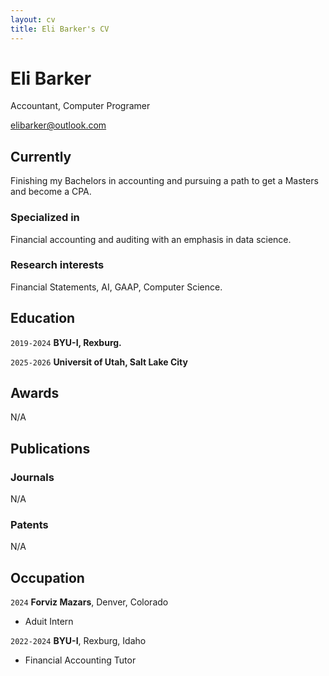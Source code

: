 ```yaml
---
layout: cv
title: Eli Barker's CV
---
```

# Eli Barker
Accountant, Computer Programer

<div id="webaddress">
<a href="elibarker@outlook.com">elibarker@outlook.com</a>
</div>


## Currently

Finishing my Bachelors in accounting and pursuing a path to get a Masters and become a CPA.

### Specialized in

Financial accounting and auditing with an emphasis in data science.


### Research interests

Financial Statements, AI, GAAP, Computer Science.


## Education

`2019-2024`
__BYU-I, Rexburg.__

`2025-2026`
__Universit of Utah, Salt Lake City__


## Awards

N/A



## Publications

<!-- A list is also available [online](http://scholar.google.co.uk/citations?user=LTOTl0YAAAAJ) -->

### Journals

N/A

### Patents

N/A


## Occupation

`2024`
__Forviz Mazars__, Denver, Colorado

- Aduit Intern

`2022-2024`
__BYU-I__, Rexburg, Idaho

- Financial Accounting Tutor



<!-- ### Footer

Last updated: May 2013 -->